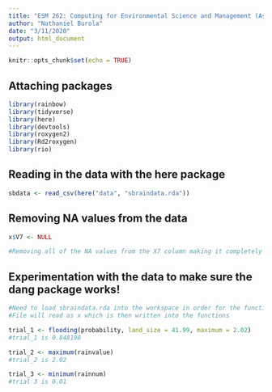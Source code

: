 ```yaml
---
title: "ESM 262: Computing for Environmental Science and Management (Assignment 3)"
author: "Nathaniel Burola"
date: "3/11/2020"
output: html_document
---
```


```r
knitr::opts_chunk$set(echo = TRUE)
```

## Attaching packages 
```r
library(rainbow)
library(tidyverse)
library(here)
library(devtools)
library(roxygen2)
library(Rd2roxygen)
library(rio)
```

## Reading in the data with the here package 
```r
sbdata <- read_csv(here("data", "sbraindata.rda"))
```

## Removing NA values from the data 
```r
x$V7 <- NULL

#Removing all of the NA values from the X7 column making it completely gone 
```

## Experimentation with the data to make sure the dang package works! 
```r
#Need to load sbraindata.rda into the workspace in order for the functions to work 
#File will read as x which is then written into the functions 

trial_1 <- flooding(probability, land_size = 41.99, maximum = 2.02)
#trial_1 is 0.848198

trial_2 <- maximum(rainvalue)
#trial_2 is 2.02

trial_3 <- minimum(rainnum)
#trial 3 is 0.01

```





